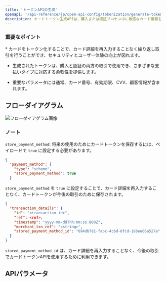 ```yaml
---
title: 'トークンAPIの生成'
openapi: '/api-reference/jp/open-api-config/tokenization/generate-token.json POST /api/v1/server-to-server-interface/payment'
description: カードトークン生成APIは、購入または認証プロセス中に敏感なカード情報をトークン化し、実際のカード詳細を公開せずに安全な取引を可能にします。
---
```


### 重要なポイント

<Info>
  * カードをトークン化することで、カード詳細を再入力することなく繰り返し取引を行うことができ、セキュリティとユーザー体験の向上が図れます。

  * 生成されたトークンは、購入と認証の両方の取引で使用でき、さまざまな支払いタイプに対応する柔軟性を提供します。

  * 重要なパラメータには通常、カード番号、有効期限、CVV、顧客情報が含まれます。
</Info>

## フローダイアグラム

![フローダイアグラム画像](/images/flows-API-GenerateToken-jp.svg)

### ノート

`store_payment_method`: 将来の使用のためにカードトークンを保存するには、ペイロードで `true` に設定する必要があります。

```json リクエスト例
{
  "payment_method": {
    "type": "scheme",
    "store_payment_method": true
  }
```

`store_payment_method` を `true` に設定することで、カード詳細を再入力することなく、カードトークンが今後の取引のために保存されます。

```json レスポンス例
{
  "transaction_details": {
    "id": "<transaction_id>",
    "ref": <ref>,
    "timestamp": "yyyy-mm-ddThh:mm:ss.000Z",
    "merchant_txn_ref": "<string>",
    "stored_payment_method_id": "094db781-fabc-4c6d-8fcd-18bee06a527a"
  }
}
```

`stored_payment_method_id` は、カード詳細を再入力することなく、今後の取引でカードトークンAPIを使用するために利用できます。

## APIパラメータ
